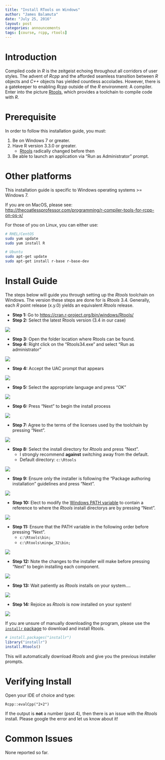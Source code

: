 ```yaml
---
title: "Install RTools on Windows"
author: "James Balamuta"
date: "July 25, 2016"
layout: post
categories: announcements
tags: [course, rcpp, rtools]
---
```


# Introduction

Compiled code in *R* is the zeitgeist echoing throughout all corridors of
user styles. The advent of *Rcpp* and the afforded seamless transition between
*R* objects and *C++* objects has yielded countless accolades. However, there
is a gatekeeper to enabling *Rcpp* outside of the *R* environment: A compiler. 
Enter into the picture [Rtools](https://cran.r-project.org/bin/windows/Rtools/),
which provides a toolchain to compile code with *R*. 

# Prerequisite

In order to follow this installation guide, you must:

1. Be on Windows 7 or greater. 
2. Have R version 3.3.0 or greater. 
    - [Rtools](https://cran.r-project.org/bin/windows/Rtools/) radically changed before then
3. Be able to launch an application via "Run as Administrator" prompt.

# Other platforms

This installation guide is specific to Windows operating systems >= Windows 7.

If you are on MacOS, please see: <http://thecoatlessprofessor.com/programming/r-compiler-tools-for-rcpp-on-os-x/>

For those of you on Linux, you can either use:

```bash
# RHEL/CentOS
sudo yum update
sudo yum install R

# Ubuntu
sudo apt-get update
sudo apt-get install r-base r-base-dev
```

# Install Guide

The steps below will guide you through setting up the *Rtools* toolchain on Windows. 
The version these steps are done for is *Rtools* 3.4. Generally, each *R* point
release (x.y.0) yields an equivalent *Rtools* release. 

- **Step 1:** Go to <https://cran.r-project.org/bin/windows/Rtools/>
- **Step 2:** Select the latest Rtools version (3.4 in our case)

![](/figure/source/2016-07-25-install-rtools-for-rcpp/rtools_homepage.PNG)

- **Step 3:** Open the folder location where Rtools can be found.
- **Step 4:** Right click on the "Rtools34.exe" and select "Run as administrator"

![](/figure/source/2016-07-25-install-rtools-for-rcpp/rtools_run_as_admin.PNG)

- **Step 4:** Accept the UAC prompt that appears

![](/figure/source/2016-07-25-install-rtools-for-rcpp/rtools_uac.PNG)

- **Step 5:** Select the appropriate language and press "OK"

![](/figure/source/2016-07-25-install-rtools-for-rcpp/rtools_language.PNG)

- **Step 6:** Press "Next" to begin the install process

![](/figure/source/2016-07-25-install-rtools-for-rcpp/rtools_licensing.PNG)

- **Step 7:** Agree to the terms of the licenses used by the toolchain by pressing
"Next".

![](/figure/source/2016-07-25-install-rtools-for-rcpp/rtools_licensing.PNG)

- **Step 8:** Select the install directory for *Rtools* and press "Next".
     - I strongly recommend **against** switching away from the default. 
     - Default directory: `c:\Rtools`
     
![](/figure/source/2016-07-25-install-rtools-for-rcpp/rtools_install_directory.PNG)

- **Step 9:** Ensure only the installer is following the
"Package authoring installation" guidelines and press "Next".

![](/figure/source/2016-07-25-install-rtools-for-rcpp/rtools_install_components.PNG)

- **Step 10:** Elect to modify the [Windows PATH variable](http://superuser.com/a/949577/429046)
to contain a reference to where the *Rtools* install directorys are by pressing "Next".

![](/figure/source/2016-07-25-install-rtools-for-rcpp/rtools_system_path.PNG)

- **Step 11:** Ensure that the PATH variable in the following order before pressing "Next".
     - `c:\Rtools\bin;`
     - `c:\Rtools\mingw_32\bin;`
     
![](/figure/source/2016-07-25-install-rtools-for-rcpp/rtools_PATH_variable_highlight.PNG)

- **Step 12:** Note the changes to the installer will make before pressing "Next" 
to begin installing each component. 

![](/figure/source/2016-07-25-install-rtools-for-rcpp/rtools_install_agreement.PNG)

- **Step 13:** Wait patiently as *Rtools* installs on your system.... 

![](/figure/source/2016-07-25-install-rtools-for-rcpp/rtools_install_progress.PNG)

- **Step 14:** Rejoice as *Rtools* is now installed on your system!

![](/figure/source/2016-07-25-install-rtools-for-rcpp/rtools_finished_install.PNG)


If you are unsure of manually downloading the program, please use the 
[`installr` package](https://cran.r-project.org/web/packages/installr/index.html) 
to download and install Rtools.

```r
# install.packages("installr")
library("installr")
install.Rtools()
```

This will automatically download *Rtools* and give you the
previous installer prompts. 

# Verifying Install

Open your IDE of choice and type:

```Rcpp
Rcpp::evalCpp("2+2")
```

If the output is **not** a number (psst 4), then there is an issue with the *Rtools*
install. Please google the error and let us know about it! 

# Common Issues

None reported so far.